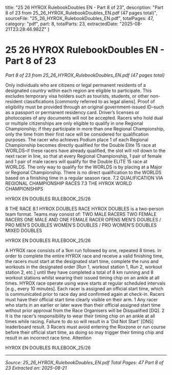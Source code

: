   title: "25 26 HYROX RulebookDoubles EN - Part 8 of 23",
  description: "Part 8 of 23 from 25_26_HYROX_RulebookDoubles_EN.pdf (47 pages total)",
  sourceFile: "25_26_HYROX_RulebookDoubles_EN.pdf",
  totalPages: 47,
  category: "pdf",
  part: 8,
  totalParts: 23,
  extractedDate: "2025-08-21T23:28:46.982Z"
}

# 25 26 HYROX RulebookDoubles EN - Part 8 of 23

*Part 8 of 23 from 25_26_HYROX_RulebookDoubles_EN.pdf (47 pages total)*

Only individuals who are citizens or legal permanent
residents of a designated country within each region
are eligible to participate. This excludes temporary
visa holders such as tourists, students, or other non-
resident classifications [commonly referred to as
legal aliens].
Proof of eligibility must be provided through an
original government-issued ID–such as a passport
or permanent residency card. Driver’s licenses or
photocopies of any documents will not be accepted.
Racers who hold dual or multiple citizenships are only
eligible to qualify in one Regional Championship; if they
participate in more than one Regional Championship,
only the time from their first race will be considered
for qualification purposes.
The racer who achieves Podium place 1 of each
Regional Championship becomes directly qualified for
the Double Elite 15 race at WORLDS–if these racers
have already qualified, the slot will roll down to the next
racer in line, so that at every Regional Championship,
1 pair of female and 1 pair of male racers will qualify
for the Double ELITE 15 race at WORLDS.
The only way to qualify for the WORLDS is by placing
at a Major or Regional Championship.
There is no direct qualification to the WORLDS based
on a finishing time in a regular season race.
7.2 QUALIFICATION VIA
REGIONAL CHAMPIONSHIP
RACES
7.3 THE HYROX WORLD
CHAMPIONSHIPS

HYROX EN DOUBLES RULEBOOK_25/26

8 THE RACE
8.1 HYROX DOUBLES RACE
HYROX DOUBLES is a two-person team format.
Teams may consist of:
TWO MALE
RACERS
TWO FEMALE
RACERS
ONE MALE AND
ONE FEMALE
RACER
OPENS MEN’S DOUBLES /
PRO MEN’S DOUBLES
WOMEN’S DOUBLES /
PRO WOMEN’S DOUBLES
MIXED DOUBLES

HYROX EN DOUBLES RULEBOOK_25/26

A HYROX race consists of a 1km run followed by one,
repeated 8 times.
In order to complete the entire HYROX race and
receive a valid finishing time, the racers must start
at the designated start time, complete the runs and
workouts in the designated order [Run 1, workout
station 1, Run 2, workout station 2, etc.] until they
have completed a total of 8 km running and 8 workout
stations whilst wearing their issued timing chip on an
ankle at all times.
HYROX race operate using wave starts at regular
scheduled intervals [e.g., every 10 minutes]. Each
racer is assigned an official start time, which is
communicated prior to race day and confirmed again
at check-in.
Racers must have their official start time clearly
visible on their arm.
1 Any racer who starts in an earlier or later wave than their
official assigned start time without prior approval from
the Race Organisers will be Disqualified [DQ].
2 It is the racer’s responsibility to wear their timing chip
on an ankle at all times while racing. Failure to do so will
result in a ‘Did Not Start’ [DNS] leaderboard result.
3 Racers must avoid entering the Roxzone or run course
before their official start time, as doing so may trigger
their timing chip and result in an incorrect race time.
Attention

HYROX EN DOUBLES RULEBOOK_25/26

---

*Source: 25_26_HYROX_RulebookDoubles_EN.pdf*
*Total Pages: 47*
*Part 8 of 23*
*Extracted on: 2025-08-21*
